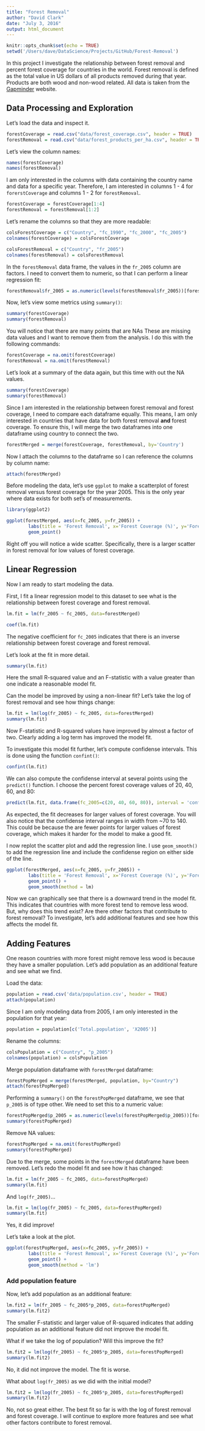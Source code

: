 ```yaml
---
title: "Forest Removal"
author: "David Clark"
date: "July 3, 2016"
output: html_document
---
```


```r
knitr::opts_chunk$set(echo = TRUE)
setwd('/Users/dave/DataScience/Projects/GitHub/Forest-Removal')
```

In this project I investigate the relationship between forest removal and
percent forest coverage for countries in the world. Forest removal is defined as
the total value in US dollars of all products removed during that year. Products
are both wood and non-wood related. All data is taken from the [Gapminder](https://www.gapminder.org/) website.

## Data Processing and Exploration

Let's load the data and inspect it.

```r
forestCoverage = read.csv("data/forest_coverage.csv", header = TRUE)
forestRemoval = read.csv("data/forest_products_per_ha.csv", header = TRUE, na.strings = "")
```

Let's view the column names:

```r
names(forestCoverage)
names(forestRemoval)
```

I am only interested in the columns with data containing the country name and 
data for a specific year. Therefore, I am interested in columns 1 - 4 for 
`forerstCoverage` and columns 1 - 2 for `forestRemoval`.

```r
forestCoverage = forestCoverage[1:4]
forestRemoval = forestRemoval[1:2]
```

Let's rename the columns so that they are more readable:

```r
colsForestCoverage = c("Country", "fc_1990", "fc_2000", "fc_2005")
colnames(forestCoverage) = colsForestCoverage

colsForestRemoval = c("Country", "fr_2005")
colnames(forestRemoval) = colsForestRemoval
```

In the `forestRemoval` data frame, the values in the `fr_2005` column are factors.
I need to convert them to numeric, so that I can perform a linear regression fit:

```r
forestRemoval$fr_2005 = as.numeric(levels(forestRemoval$fr_2005))[forestRemoval$fr_2005]
```

Now, let's view some metrics using `summary()`:

```r
summary(forestCoverage)
summary(forestRemoval)
```

You will notice that there are many points that are NAs These are missing data
values and I want to remove them from the analysis. I do this with the following
commands:

```r
forestCoverage = na.omit(forestCoverage)
forestRemoval = na.omit(forestRemoval)
```

Let's look at a summary of the data again, but this time with out the NA values.

```r
summary(forestCoverage)
summary(forestRemoval)
```

Since I am interested in the relationship between forest removal and forest
coverage, I need to compare each dataframe equally. This means, I am only
interested in countries that have data for both forest removal **and** forest
coverage. To ensure this, I will merge the two dataframes into one dataframe 
using country to connect the two.

```r
forestMerged = merge(forestCoverage, forestRemoval, by='Country')
```

Now I attach the columns to the dataframe so I can reference the columns by
column name:

```r
attach(forestMerged)
```

Before modeling the data, let's use `ggplot` to make a scatterplot of forest
removal versus forest coverage for the year 2005. This is the only year where
data exists for both set's of measurements.

```r
library(ggplot2)
```

```r
ggplot(forestMerged, aes(x=fc_2005, y=fr_2005)) +
        labs(title = 'Forest Removal', x='Forest Coverage (%)', y='Forest Removal') +
        geom_point()
```

Right off you will notice a wide scatter.  Specifically, there is a larger scatter
in forest removal for low values of forest coverage.

## Linear Regression

Now I am ready to start modeling the data.

First, I fit a linear regression model to this dataset to see what is the 
relationship between forest coverage and forest removal.

```r
lm.fit = lm(fr_2005 ~ fc_2005, data=forestMerged)

coef(lm.fit)
```

The negative coefficient for `fc_2005` indicates that there is an inverse
relationship between forest coverage and forest removal.

Let's look at the fit in more detail.

```r
summary(lm.fit)
```

Here the small R-squared value and an F-statistic with a value greater than one
indicate a reasonable model fit.

Can the model be improved by using a non-linear fit? Let's take the log of
forest removal and see how things change:

```r
lm.fit = lm(log(fr_2005) ~ fc_2005, data=forestMerged)
summary(lm.fit)
```

Now F-statistic and R-squared values have improved by almost a factor of two.
Clearly adding a log term has improved the model fit.

To investigate this model fit further, let's compute confidense intervals. This
is done using the function `confint()`:

```r
confint(lm.fit)
```

We can also compute the confidense interval at several points using the 
`predict()` function. I choose the percent forest coverage values of 20, 40, 60,
and 80:

```r
predict(lm.fit, data.frame(fc_2005=c(20, 40, 60, 80)), interval = 'confidence')
```

As expected, the fit decreases for larger values of forest coverage. You will
also notice that the confidense interval ranges in width from ~70 to 140. This
could be because the are fewer points for larger values of forest coverage, 
which makes it harder for the model to make a good fit.

I now replot the scatter plot and add the regression line. I use `geom_smooth()`
to add the regression line and include the confidense region on either side of
the line.

```r
ggplot(forestMerged, aes(x=fc_2005, y=fr_2005)) +
        labs(title = 'Forest Removal', x='Forest Coverage (%)', y='Forest Removal') +
        geom_point() +
        geom_smooth(method = lm)
```

Now we can graphically see that there is a downward trend in the model fit. This
indicates that countries with more forest tend to remove less wood. But, why does
this trend exist? Are there other factors that contribute to forest removal? To
investigate, let's add additional features and see how this affects the model
fit.

## Adding Features

One reason countries with more forest might remove less wood is because they have
a smaller population. Let's add population as an additional feature and see what 
we find.

Load the data:
```r
population = read.csv('data/population.csv', header = TRUE)
attach(population)
```

Since I am only modeling data from 2005, I am only interested in the population
for that year:

```r
population = population[c('Total.population', 'X2005')]
```

Rename the columns:

```r
colsPopulation = c("Country", "p_2005")
colnames(population) = colsPopulation
```

Merge population dataframe with `forestMerged` dataframe:

```r
forestPopMerged = merge(forestMerged, population, by="Country")
attach(forestPopMerged)
```

Performing a `summary()` on the `forestPopMerged` dataframe, we see that `p_2005`
is of type other. We need to set this to a numeric value:

```r
forestPopMerged$p_2005 = as.numeric(levels(forestPopMerged$p_2005))[forestPopMerged$p_2005]
summary(forestPopMerged)
```

Remove NA values:

```r
forestPopMerged = na.omit(forestPopMerged)
summary(forestPopMerged)
```

Due to the merge, some points in the `forestMerged` dataframe have been removed.
Let's redo the model fit and see how it has changed:

```r
lm.fit = lm(fr_2005 ~ fc_2005, data=forestPopMerged)
summary(lm.fit)
```

And `log(fr_2005)`...

```r
lm.fit = lm(log(fr_2005) ~ fc_2005, data=forestPopMerged)
summary(lm.fit)
```

Yes, it did improve!

Let's take a look at the plot.

```r
ggplot(forestPopMerged, aes(x=fc_2005, y=fr_2005)) +
        labs(title = 'Forest Removal', x='Forest Coverage (%)', y='Forest Removal') +
        geom_point() +
        geom_smooth(method = 'lm')
```

### Add population feature

Now, let's add population as an additional feature:

```r
lm.fit2 = lm(fr_2005 ~ fc_2005*p_2005, data=forestPopMerged)
summary(lm.fit2)
```

The smaller F-statistic and larger value of R-squared indicates that adding
population as an additional feature did not improve the model fit.

What if we take the log of population? Will this improve the fit?

```r
lm.fit2 = lm(log(fr_2005) ~ fc_2005*p_2005, data=forestPopMerged)
summary(lm.fit2)
```

No, it did not improve the model. The fit is worse.

What about `log(fr_2005)` as we did with the initial model?

```r
lm.fit2 = lm(log(fr_2005) ~ fc_2005*p_2005, data=forestPopMerged)
summary(lm.fit2)
```

No, not so great either. The best fit so far is with the log of forest removal
and forest coverage. I will continue to explore more features and see what other
factors contribute to forest removal.


